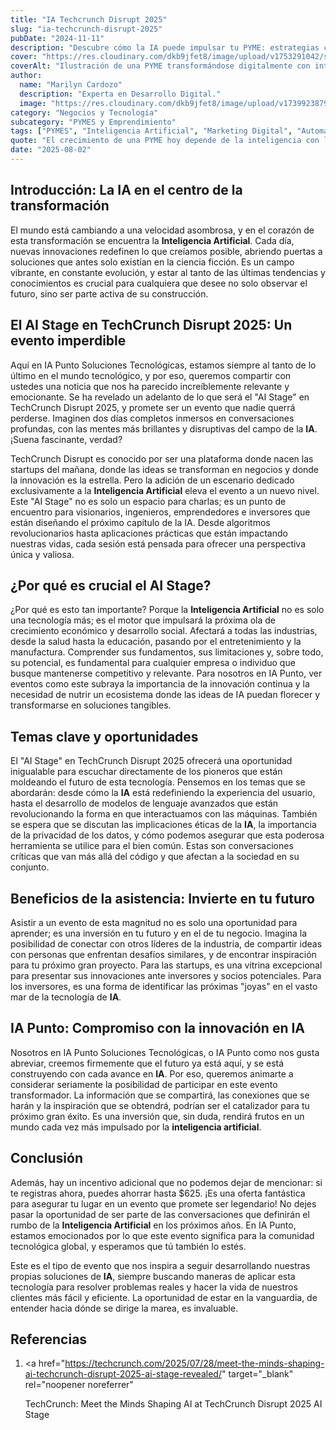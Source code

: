 ```yaml
---
title: "IA Techcrunch Disrupt 2025"
slug: "ia-techcrunch-disrupt-2025"
pubDate: "2024-11-11"
description: "Descubre cómo la IA puede impulsar tu PYME: estrategias concretas de marketing, automatización y datos para aumentar ventas."
cover: "https://res.cloudinary.com/dkb9jfet8/image/upload/v1753291042/small-business_kk56r6.jpg"
coverAlt: "Ilustración de una PYME transformándose digitalmente con inteligencia artificial."
author:
  name: "Marilyn Cardozo"
  description: "Experta en Desarrollo Digital."
  image: "https://res.cloudinary.com/dkb9jfet8/image/upload/v1739923879/marilyn_s2mi4a.png"
category: "Negocios y Tecnología"
subcategory: "PYMES y Emprendimiento"
tags: ["PYMES", "Inteligencia Artificial", "Marketing Digital", "Automatización", "Ventas"]
quote: "El crecimiento de una PYME hoy depende de la inteligencia con la que se aplican datos, IA y estrategia. — Sergio Rondón"
date: "2025-08-02"
---
```




<h2 id="introduccion-la-ia-en-el-centro-de-la-transformacion">
  Introducción: La IA en el centro de la transformación
</h2>

El mundo está cambiando a una velocidad asombrosa, y en el corazón de esta transformación se encuentra la **Inteligencia Artificial**. Cada día, nuevas innovaciones redefinen lo que creíamos posible, abriendo puertas a soluciones que antes solo existían en la ciencia ficción. Es un campo vibrante, en constante evolución, y estar al tanto de las últimas tendencias y conocimientos es crucial para cualquiera que desee no solo observar el futuro, sino ser parte activa de su construcción.

<h2 id="el-ai-stage-en-techcrunch-disrupt-2025-un-evento-imperdible">
  El AI Stage en TechCrunch Disrupt 2025: Un evento imperdible
</h2>

Aquí en IA Punto Soluciones Tecnológicas, estamos siempre al tanto de lo último en el mundo tecnológico, y por eso, queremos compartir con ustedes una noticia que nos ha parecido increíblemente relevante y emocionante. Se ha revelado un adelanto de lo que será el "AI Stage" en TechCrunch Disrupt 2025, y promete ser un evento que nadie querrá perderse. Imaginen dos días completos inmersos en conversaciones profundas, con las mentes más brillantes y disruptivas del campo de la **IA**. ¡Suena fascinante, verdad?

TechCrunch Disrupt es conocido por ser una plataforma donde nacen las startups del mañana, donde las ideas se transforman en negocios y donde la innovación es la estrella. Pero la adición de un escenario dedicado exclusivamente a la **Inteligencia Artificial** eleva el evento a un nuevo nivel. Este "AI Stage" no es solo un espacio para charlas; es un punto de encuentro para visionarios, ingenieros, emprendedores e inversores que están diseñando el próximo capítulo de la IA. Desde algoritmos revolucionarios hasta aplicaciones prácticas que están impactando nuestras vidas, cada sesión está pensada para ofrecer una perspectiva única y valiosa.

<h2 id="por-que-es-crucial-el-ai-stage">¿Por qué es crucial el AI Stage?</h2>

¿Por qué es esto tan importante? Porque la **Inteligencia Artificial** no es solo una tecnología más; es el motor que impulsará la próxima ola de crecimiento económico y desarrollo social. Afectará a todas las industrias, desde la salud hasta la educación, pasando por el entretenimiento y la manufactura. Comprender sus fundamentos, sus limitaciones y, sobre todo, su potencial, es fundamental para cualquier empresa o individuo que busque mantenerse competitivo y relevante. Para nosotros en IA Punto, ver eventos como este subraya la importancia de la innovación continua y la necesidad de nutrir un ecosistema donde las ideas de IA puedan florecer y transformarse en soluciones tangibles.

<h2 id="temas-clave-y-oportunidades">Temas clave y oportunidades</h2>

El "AI Stage" en TechCrunch Disrupt 2025 ofrecerá una oportunidad inigualable para escuchar directamente de los pioneros que están moldeando el futuro de esta tecnología. Pensemos en los temas que se abordarán: desde cómo la **IA** está redefiniendo la experiencia del usuario, hasta el desarrollo de modelos de lenguaje avanzados que están revolucionando la forma en que interactuamos con las máquinas. También se espera que se discutan las implicaciones éticas de la **IA**, la importancia de la privacidad de los datos, y cómo podemos asegurar que esta poderosa herramienta se utilice para el bien común. Estas son conversaciones críticas que van más allá del código y que afectan a la sociedad en su conjunto.

<h2 id="beneficios-de-la-asistencia-invierte-en-tu-futuro">
  Beneficios de la asistencia: Invierte en tu futuro
</h2>

Asistir a un evento de esta magnitud no es solo una oportunidad para aprender; es una inversión en tu futuro y en el de tu negocio. Imagina la posibilidad de conectar con otros líderes de la industria, de compartir ideas con personas que enfrentan desafíos similares, y de encontrar inspiración para tu próximo gran proyecto. Para las startups, es una vitrina excepcional para presentar sus innovaciones ante inversores y socios potenciales. Para los inversores, es una forma de identificar las próximas "joyas" en el vasto mar de la tecnología de **IA**.

<h2 id="ia-punto-compromiso-con-la-innovacion-en-ia">
  IA Punto: Compromiso con la innovación en IA
</h2>

Nosotros en IA Punto Soluciones Tecnológicas, o IA Punto como nos gusta abreviar, creemos firmemente que el futuro ya está aquí, y se está construyendo con cada avance en **IA**. Por eso, queremos animarte a considerar seriamente la posibilidad de participar en este evento transformador. La información que se compartirá, las conexiones que se harán y la inspiración que se obtendrá, podrían ser el catalizador para tu próximo gran éxito. Es una inversión que, sin duda, rendirá frutos en un mundo cada vez más impulsado por la **inteligencia artificial**.

<h2 id="conclusion">Conclusión</h2>

Además, hay un incentivo adicional que no podemos dejar de mencionar: si te registras ahora, puedes ahorrar hasta $625. ¡Es una oferta fantástica para asegurar tu lugar en un evento que promete ser legendario! No dejes pasar la oportunidad de ser parte de las conversaciones que definirán el rumbo de la **Inteligencia Artificial** en los próximos años. En IA Punto, estamos emocionados por lo que este evento significa para la comunidad tecnológica global, y esperamos que tú también lo estés.

Este es el tipo de evento que nos inspira a seguir desarrollando nuestras propias soluciones de **IA**, siempre buscando maneras de aplicar esta tecnología para resolver problemas reales y hacer la vida de nuestros clientes más fácil y eficiente. La oportunidad de estar en la vanguardia, de entender hacia dónde se dirige la marea, es invaluable.

<h2 id="referencias">Referencias</h2>

1. <a
     href="https://techcrunch.com/2025/07/28/meet-the-minds-shaping-ai-techcrunch-disrupt-2025-ai-stage-revealed/"
     target="_blank"
     rel="noopener noreferrer"
   >
     TechCrunch: Meet the Minds Shaping AI at TechCrunch Disrupt 2025 AI Stage
   </a>
